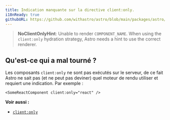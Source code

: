 ```yaml
---
title: Indication manquante sur la directive client:only.
i18nReady: true
githubURL: https://github.com/withastro/astro/blob/main/packages/astro/src/core/errors/errors-data.ts
---
```


> **NoClientOnlyHint**: Unable to render `COMPONENT_NAME`. When using the `client:only` hydration strategy, Astro needs a hint to use the correct renderer.

## Qu'est-ce qui a mal tourné ?
Les composants `client:only` ne sont pas exécutés sur le serveur, de ce fait Astro ne sait pas (et ne peut pas deviner) quel moteur de rendu utiliser et requiert une indication. Par exemple :

```astro
<SomeReactComponent client:only="react" />
```

**Voir aussi :**
-  [`client:only`](/fr/reference/directives-reference/#clientonly)

